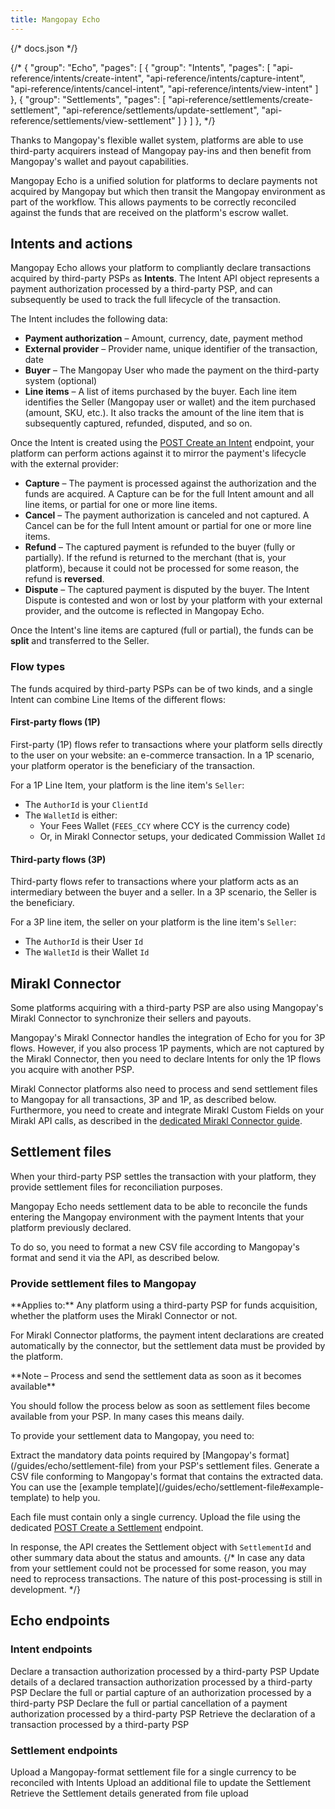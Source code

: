 ```yaml
---
title: Mangopay Echo
---
```


{/* docs.json */}

{/* 
          {
            "group": "Echo",
            "pages": [
              {
                "group": "Intents",
                "pages": [
                  "api-reference/intents/create-intent",
                  "api-reference/intents/capture-intent",
                  "api-reference/intents/cancel-intent",
                  "api-reference/intents/view-intent"
                ]
              },
              {
                "group": "Settlements",
                "pages": [
                  "api-reference/settlements/create-settlement",
                  "api-reference/settlements/update-settlement",
                  "api-reference/settlements/view-settlement"
                ]
              }
            ]
          },
*/}

Thanks to Mangopay's flexible wallet system, platforms are able to use third-party acquirers instead of Mangopay pay-ins and then benefit from Mangopay's wallet and payout capabilities. 

Mangopay Echo is a unified solution for platforms to declare payments not acquired by Mangopay but which then transit the Mangopay environment as part of the workflow. This allows payments to be correctly reconciled against the funds that are received on the platform's escrow wallet.

## Intents and actions

Mangopay Echo allows your platform to compliantly declare transactions acquired by third-party PSPs as **Intents**. The Intent API object represents a payment authorization processed by a third-party PSP, and can subsequently be used to track the full lifecycle of the transaction.

The Intent includes the following data: 
- **Payment authorization** – Amount, currency, date, payment method
- **External provider** – Provider name, unique identifier of the transaction, date
- **Buyer** – The Mangopay User who made the payment on the third-party system (optional)
- **Line items** – A list of items purchased by the buyer. Each line item identifies the Seller (Mangopay user or wallet) and the item purchased (amount, SKU, etc.). It also tracks the amount of the line item that is subsequently captured, refunded, disputed, and so on.

Once the Intent is created using the [POST Create an Intent](/api-reference/intents/create-intent) endpoint, your platform can perform actions against it to mirror the payment's lifecycle with the external provider:
- **Capture** – The payment is processed against the authorization and the funds are acquired. A Capture can be for the full Intent amount and all line items, or partial for one or more line items. 
- **Cancel** – The payment authorization is canceled and not captured. A Cancel can be for the full Intent amount or partial for one or more line items.
- **Refund** – The captured payment is refunded to the buyer (fully or partially). If the refund is returned to the merchant (that is, your platform), because it could not be processed for some reason, the refund is **reversed**. 
- **Dispute** – The captured payment is disputed by the buyer. The Intent Dispute is contested and won or lost by your platform with your external provider, and the outcome is reflected in Mangopay Echo.

Once the Intent's line items are captured (full or partial), the funds can be **split** and transferred to the Seller. 

### Flow types

The funds acquired by third-party PSPs can be of two kinds, and a single Intent can combine Line Items of the different flows:

#### First-party flows (1P)
First-party (1P) flows refer to transactions where your platform sells directly to the user on your website: an e-commerce transaction. In a 1P scenario, your platform operator is the beneficiary of the transaction.

For a 1P Line Item, your platform is the line item's `Seller`:
- The `AuthorId` is your `ClientId`
- The `WalletId` is either: 
  - Your Fees Wallet (`FEES_CCY` where CCY is the currency code)
  - Or, in Mirakl Connector setups, your dedicated Commission Wallet `Id`

#### Third-party flows (3P)
Third-party flows refer to transactions where your platform acts as an intermediary between the buyer and a seller. In a 3P scenario, the Seller is the beneficiary. 

For a 3P line item, the seller on your platform is the line item's `Seller`: 
- The `AuthorId` is their User `Id`
- The `WalletId` is their Wallet `Id`

## Mirakl Connector

Some platforms acquiring with a third-party PSP are also using Mangopay's Mirakl Connector to synchronize their sellers and payouts.

Mangopay's Mirakl Connector handles the integration of Echo for you for 3P flows. However, if you also process 1P payments, which are not captured by the Mirakl Connector, then you need to declare Intents for only the 1P flows you acquire with another PSP.

Mirakl Connector platforms also need to process and send settlement files to Mangopay for all transactions, 3P and 1P, as described below. Furthermore, you need to create and integrate Mirakl Custom Fields on your Mirakl API calls, as described in the [dedicated Mirakl Connector guide](/guides/echo/mirakl).

## Settlement files

When your third-party PSP settles the transaction with your platform, they provide settlement files for reconciliation purposes. 

Mangopay Echo needs settlement data to be able to reconcile the funds entering the Mangopay environment with the payment Intents that your platform previously declared.

To do so, you need to format a new CSV file according to Mangopay's format and send it via the API, as described below.

### Provide settlement files to Mangopay

<Info>
**Applies to:** Any platform using a third-party PSP for funds acquisition, whether the platform uses the Mirakl Connector or not.

For Mirakl Connector platforms, the payment intent declarations are created automatically by the connector, but the settlement data must be provided by the platform.
</Info>

<Note>
**Note – Process and send the settlement data as soon as it becomes available** 

You should follow the process below as soon as settlement files become available from your PSP. In many cases this means daily.
</Note>

To provide your settlement data to Mangopay, you need to: 

<Steps>
<Step title="Extract the relevant data from your PSP's files">
Extract the mandatory data points required by [Mangopay's format](/guides/echo/settlement-file) from your PSP's settlement files.
</Step>
<Step title="Create a CSV according to Mangopay's format">
Generate a CSV file conforming to Mangopay's format that contains the extracted data. You can use the [example template](/guides/echo/settlement-file#example-template) to help you. 

Each file must contain only a single currency.
</Step>
<Step title="Send the file via the dedicated API endpoint">
Upload the file using the dedicated [POST Create a Settlement](/api-reference/settlements/create-settlement) endpoint.

In response, the API creates the Settlement object with `SettlementId` and other summary data about the status and amounts.
</Step>
{/* <Step title="Handle unprocessed data (if required)">
In case any data from your settlement could not be processed for some reason, you may need to reprocess transactions. The nature of this post-processing is still in development.
</Step> */}
</Steps>

## Echo endpoints

### Intent endpoints 

<CardGroup cols={1}>
<Card title="POST Create an Intent" href="/api-reference/intents/create-intent">
Declare a transaction authorization processed by a third-party PSP
</Card>
<Card title="PUT Update an Intent" href="/api-reference/intents/update-intent">
Update details of a declared transaction authorization processed by a third-party PSP
</Card>
<Card title="POST Capture an Intent" href="/api-reference/intents/capture-intent">
Declare the full or partial capture of an authorization processed by a third-party PSP
</Card>
<Card title="PUT Cancel an Intent" href="/api-reference/intents/cancel-intent">
Declare the full or partial cancellation of a payment authorization processed by a third-party PSP
</Card>
<Card title="GET View an Intent" href="/api-reference/intents/view-intent">
Retrieve the declaration of a transaction processed by a third-party PSP
</Card>
</CardGroup>

### Settlement endpoints

<CardGroup cols={1}>
<Card title="POST Create a Settlement" href="/api-reference/settlements/create-settlement">
Upload a Mangopay-format settlement file for a single currency to be reconciled with Intents
</Card>
<Card title="PUT Update a Settlement" href="/api-reference/settlements/update-settlement">
Upload an additional file to update the Settlement
</Card>
<Card title="GET View a Settlement" href="/api-reference/settlements/view-settlement">
Retrieve the Settlement details generated from file upload
</Card>
</CardGroup>